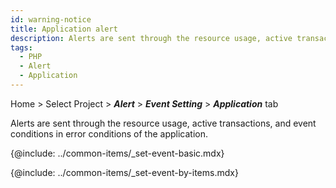 ```yaml
---
id: warning-notice
title: Application alert
description: Alerts are sent through the resource usage, active transactions, and event conditions of error conditions of the application.
tags:
  - PHP
  - Alert
  - Application
---
```


Home > Select Project > **_Alert_** > **_Event Setting_** > **_Application_** tab

Alerts are sent through the resource usage, active transactions, and event conditions in error conditions of the application.

<ImgLang img='set-events-app.png' desc='Event Setting - application' />

{@include: ../common-items/_set-event-basic.mdx}

{@include: ../common-items/_set-event-by-items.mdx} 
